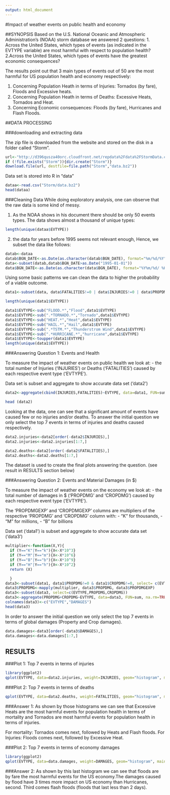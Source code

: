 ```yaml
---
output: html_document
---
```

#Impact of weather events on public health and economy

##SYNOPSIS
Based on the U.S. National Oceanic and Atmospheric Administration's (NOAA) storm database we answered 2 questions:
1. Across the United States, which types of events (as indicated in the EVTYPE variable) are most harmful with respect to population health?
2.Across the United States, which types of events have the greatest economic consequences?

The results point out that 3 main types of events out of 50 are the most harmful for US population health and economy respectively:

1. Concerning Population Heath in terms of Injuries: Tornados (by fare), Floods and Excessive heats.
1. Concerning Population Heath in terms of Deaths: Excessive Heats, Tornados and Heat.
2. Concerning Economic consequences: Floods (by fare), Hurricanes and Flash Floods.

##DATA PROCESSING

###downloading and extracting data

The zip file is downloaded from the website and stored on the disk in a folder called "Storm".
```r
url<-"http://d396qusza40orc.cloudfront.net/repdata%2Fdata%2FStormData.csv.bz2"
if (!file.exists("Storm")){dir.create("Storm")}
download.file(url, destfile=file.path("Storm","data.bz2"))
```

Data set is stored into R in "data"

```r
dataa<-read.csv("Storm/data.bz2")
head(dataa)
```

###Cleaning Data
While doing exploratory analysis, one can observe that the raw data is some kind of messy. 

1. As the NOAA shows in his document there should be only 50 events types. The data shows almost a thousand of unique types:

```r
length(unique(dataa$EVTYPE))
```

2. the data for years before 1995 seems not relevant enough, Hence, we subset the data like follows:

```r
datab<-dataa
datab$BGN_DATE<-as.Date(as.character(datab$BGN_DATE), format="%m/%d/%Y")
data<-subset(datab,datab$BGN_DATE>as.Date("1995-01-01"))
data$BGN_DATE<-as.Date(as.character(data$BGN_DATE), format="%Y%m/%d/ %H:%M:%S")
```

Using some basic patterns we can clean the data to higher the probability of a viable outcome.

```r
data1<-subset(data, data$FATALITIES!=0 | data$INJURIES!=0 | data$PROPDMG!=0 | data$CROPDMG!=0, select= c(EVTYPE,FATALITIES,INJURIES,PROPDMG,PROPDMGEXP,CROPDMG,CROPDMGEXP))

length(unique(data1$EVTYPE))
```

```r
data1$EVTYPE<-sub("FLOOD.*","Flood",data1$EVTYPE)
data1$EVTYPE<-sub(".*TORNADO.*","Tornado",data1$EVTYPE)
data1$EVTYPE<-sub("HEAT.*","Heat",data1$EVTYPE)
data1$EVTYPE<-sub("HAIL.*","Hail",data1$EVTYPE)
data1$EVTYPE<-sub(".*TSTM.*","Thunderstrom Wind",data1$EVTYPE)
data1$EVTYPE<-sub(".*HURRICANE.*","hurricane",data1$EVTYPE)
data1$EVTYPE<-toupper(data1$EVTYPE)
length(unique(data1$EVTYPE))
```

###Answering Question 1: Events and Health

To measure the impact of weather events on public health we look at:
- the total number of Injuries ('INJURIES') or Deaths ('FATALITIES') caused by each respective event type ('EVTYPE').

Data set is subset and aggregate to show accurate data set ('data2')

```r

data2<-aggregate(cbind(INJURIES,FATALITIES)~EVTYPE, data=data1, FUN=sum, na.rm=TRUE)

head (data2)
```

Looking at the data, one can see that a significant amount of events have caused few or no injuries and/or deaths. 
To answer the initial question we only select the top 7 events in terms of injuries and deaths caused respectively.

```r

data2.injuries<-data2[order(-data2$INJURIES),]
data2.injuries<-data2.injuries[1:7,]

data2.deaths<-data2[order(-data2$FATALITIES),]
data2.deaths<-data2.deaths[1:7,]

```

The dataset is used to create the final plots answering the question. (see result in RESULTS section below)

###Answering Question 2: Events and Material Damages (in $)

To measure the impact of weather events on the economy we look at:
- the total number of damages in $ ('PROPDMG' and 'CROPDMG') caused by each respective event type ('EVTYPE').

The 'PROPDMGEXP' and 'CROPDMGEXP' columns are multipliers of the respective 'PROPDMG' and 'CROPDMG' column with:
 - "K" for thousands, 
 - "M" for millions, 
 - "B" for billions

Data set ('data1') is subset and aggregate to show accurate data set ('data3')

```r
multiplier<-function(X,Y){
  if (Y=="K"|Y=="k"){X<-X*10^3}
  if (Y=="M"|Y=="m"){X<-X*10^6}
  if (Y=="B"|Y=="b"){X<-X*10^9}
  if (Y=="H"|Y=="h"){X<-X*10^2}
  return (X)

  }
data3<-subset(data1, data1$PROPDMG!=0 & data1$CROPDMG!=0, select= c(EVTYPE,PROPDMG,PROPDMGEXP,CROPDMG,CROPDMGEXP))
data3$PROPDMG<-mapply(multiplier, data3$PROPDMG, data3$PROPDMGEXP)
data3<-subset(data3, select=c(EVTYPE,PROPDMG,CROPDMG))
data3<-aggregate(PROPDMG+CROPDMG~EVTYPE, data=data3, FUN=sum, na.rm=TRUE)
colnames(data3)<-c("EVTYPE","DAMAGES")
head(data3)
```

In order to answer the initial question we only select the top 7 events in terms of global damages (Property and Crop damages).

```r
data.damages<-data3[order(-data3$DAMAGES),]
data.damages<-data.damages[1:7,]
```

## RESULTS

###Plot 1: Top 7 events in terms of injuries

```r
library(ggplot2)
qplot(EVTYPE, data=data2.injuries, weight=INJURIES, geom="histogram", main="Top 7 events in terms of Injuries in the USA (1995-2011)", xlab="Event Type", ylab = "Injuries cumulative count")
```

###Plot 2: Top 7 events in terms of deaths

```r
qplot(EVTYPE, data=data2.deaths, weight=FATALITIES, geom="histogram", main="Top 7 events in terms of deaths in the USA (1995-2011)", xlab="Event Type", ylab = "Deaths cumulative count" )
```

###Answer 1:
As shown by those histograms we can see that Excessive Heats are the most harmful events for population health in terms of mortality and Tornados are most harmful events for population health in terms of injuries.

For mortality: Tornados comes next, followed by Heats and Flash floods.
For Injuries: Floods comes next, followed by Excessive Heat.

###Plot 2: Top 7 events in terms of economy damages

```r
library(ggplot2)
qplot(EVTYPE, data=data.damages, weight=DAMAGES, geom="histogram", main="Top 7 events in terms of economic damages in the USA (1995-2011)", xlab="Event Type", ylab = "Damages cumulative count")
```

###Answer 2:
As shown by this last histogram we can see that floods are by fare the most harmful events for the US economy.The damages caused by flood have 3 times more impact on US economy than Hurricanes, second. Third comes flash floods (floods that last less than 2 days).
